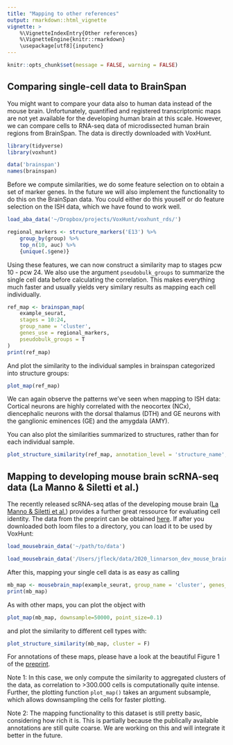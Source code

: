 ```yaml
---
title: "Mapping to other references"
output: rmarkdown::html_vignette
vignette: >
    %\VignetteIndexEntry{Other references}
    %\VignetteEngine{knitr::rmarkdown}
    \usepackage[utf8]{inputenc}
---
```



```r
knitr::opts_chunk$set(message = FALSE, warning = FALSE)
```

## Comparing single-cell data to BrainSpan

You might want to compare your data also to human data instead of the mouse brain. Unfortunately, quantified and registered transcriptomic maps are not yet available for the developing human brain at this scale. However, we can compare cells to RNA-seq data of microdissected human brain regions from BrainSpan. The data is directly downloaded with VoxHunt.

```r
library(tidyverse)
library(voxhunt)
```
```r
data('brainspan')
names(brainspan)
```

Before we compute similarities, we do some feature selection on to obtain a set of marker genes. In the future we will also implement the functionality to do this on the BrainSpan data. You could either do this youself or do feature selection on the ISH data, which we have found to work well.

```r
load_aba_data('~/Dropbox/projects/VoxHunt/voxhunt_rds/')
```

```r
regional_markers <- structure_markers('E13') %>%
    group_by(group) %>%
    top_n(10, auc) %>% 
    {unique(.$gene)}
```

Using these features, we can now construct a similarity map to stages pcw 10 - pcw 24. We also use the argument `pseudobulk_groups` to summarize the single cell data before calculating the correlation. This makes everything much faster and usually yields very similary results as mapping each cell individually.

```r
ref_map <- brainspan_map(
    example_seurat,
    stages = 10:24,
    group_name = 'cluster',
    genes_use = regional_markers,
    pseudobulk_groups = T
)
print(ref_map)
```

And plot the similarity to the individual samples in brainspan categorized into structure groups:

```r
plot_map(ref_map)
```

We can again observe the patterns we've seen when mapping to ISH data: Cortical neurons are highly correlated with the neocortex (NCx), diencephalic neurons with the dorsal thalamus (DTH) and GE neurons with the ganglionic eminences (GE) and the amygdala (AMY). 

You can also plot the similarities summarized to structures, rather than for each individual sample.

```r
plot_structure_similarity(ref_map, annotation_level = 'structure_name', scale = F)
```



## Mapping to developing mouse brain scRNA-seq data (La Manno & Siletti et al.)

The recently released scRNA-seq atlas of the developing mouse brain ([La Manno & Siletti et al.](https://www.biorxiv.org/content/10.1101/2020.07.02.184051v1)) provides a further great ressource for evaluating cell identity. The data from the preprint can be obtained [here](http://mousebrain.org/downloads.html). If after you downloaded both loom files to a directory, you can load it to be used by VoxHunt:

```r
load_mousebrain_data('~/path/to/data')
```
```r
load_mousebrain_data('/Users/jfleck/data/2020_linnarson_dev_mouse_brain')
```

After this, mapping your single cell data is as easy as calling

```r
mb_map <- mousebrain_map(example_seurat, group_name = 'cluster', genes_use = regional_markers)
print(mb_map)
```

As with other maps, you can plot the object with

```r
plot_map(mb_map, downsample=50000, point_size=0.1)
```

and plot the similarity to different cell types with:

```r
plot_structure_similarity(mb_map, cluster = F)
```

For annotations of these maps, please have a look at the beautiful Figure 1 of the [preprint](https://www.biorxiv.org/content/10.1101/2020.07.02.184051v1).

Note 1: In this case, we only compute the similarity to aggregated clusters of the data, as correlation to >300.000 cells is computationally quite intense. Further, the plotting function `plot_map()` takes an argument subsample, which allows downsampling the cells for faster plotting.

Note 2: The mapping functionality to this dataset is still pretty basic, considering how rich it is. This is partially because the publically available annotations are still quite coarse. We are working on this and will integrate it better in the future.
